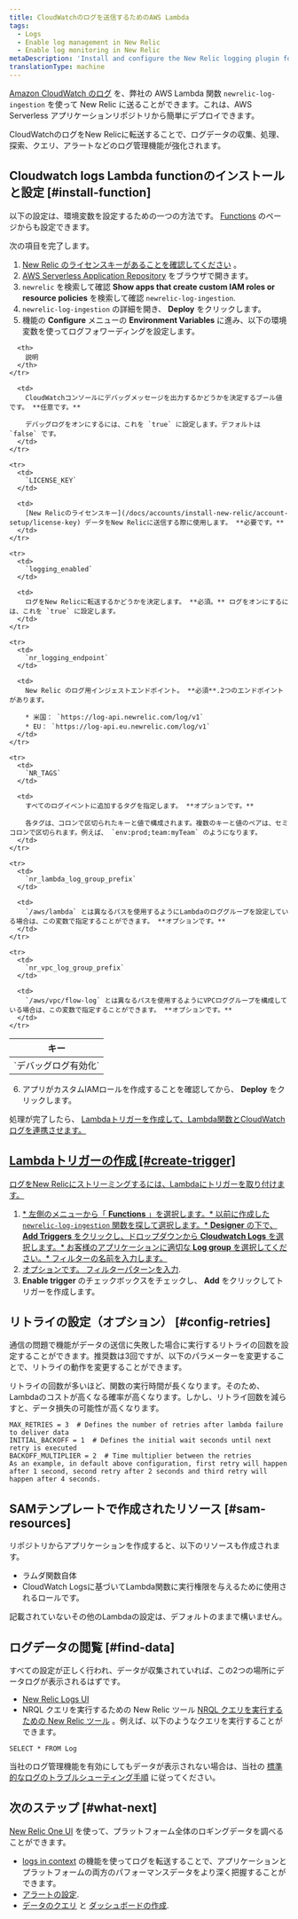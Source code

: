 ```yaml
---
title: CloudWatchのログを送信するためのAWS Lambda
tags:
  - Logs
  - Enable log management in New Relic
  - Enable log monitoring in New Relic
metaDescription: 'Install and configure the New Relic logging plugin for AWS Lambda with CloudWatch logs, so you can use enhanced log management capabilities.'
translationType: machine
---
```


[Amazon CloudWatch のログ](https://docs.aws.amazon.com/AmazonCloudWatch/latest/logs/WhatIsCloudWatchLogs.html) を、弊社の AWS Lambda 関数 `newrelic-log-ingestion` を使って New Relic に送ることができます。これは、AWS Serverless アプリケーションリポジトリから簡単にデプロイできます。

CloudWatchのログをNew Relicに転送することで、ログデータの収集、処理、探索、クエリ、アラートなどのログ管理機能が強化されます。

## Cloudwatch logs Lambda functionのインストールと設定 [#install-function]

以下の設定は、環境変数を設定するための一つの方法です。 [Functions](https://docs.aws.amazon.com/lambda/latest/dg/configuration-envvars.html) のページからも設定できます。

次の項目を完了します。

1. [New Relic のライセンスキーがあることを確認してください](/docs/accounts/install-new-relic/account-setup/license-key) 。
2. [AWS Serverless Application Repository](https://serverlessrepo.aws.amazon.com/applications "新しいウィンドウにリンクが開きます。") をブラウザで開きます。
3. `newrelic` を検索して確認 **Show apps that create custom IAM roles or resource policies** を検索して確認 `newrelic-log-ingestion`.
4. `newrelic-log-ingestion` の詳細を開き、 **Deploy** をクリックします。
5. 機能の **Configure** メニューの **Environment Variables** に進み、以下の環境変数を使ってログフォワーディングを設定します。

<table>
  <thead>
    <tr>
      <th style={{ width: "200px" }}>
        キー
      </th>

      <th>
        説明
      </th>
    </tr>
  </thead>

  <tbody>
    <tr>
      <td>
        `デバッグログ有効化`
      </td>

      <td>
        CloudWatchコンソールにデバッグメッセージを出力するかどうかを決定するブール値です。 **任意です。**

        デバッグログをオンにするには、これを `true` に設定します。デフォルトは `false` です。
      </td>
    </tr>

    <tr>
      <td>
        `LICENSE_KEY`
      </td>

      <td>
        [New Relicのライセンスキー](/docs/accounts/install-new-relic/account-setup/license-key) データをNew Relicに送信する際に使用します。 **必要です。**
      </td>
    </tr>

    <tr>
      <td>
        `logging_enabled`
      </td>

      <td>
        ログをNew Relicに転送するかどうかを決定します。 **必須。** ログをオンにするには、これを `true` に設定します。
      </td>
    </tr>

    <tr>
      <td>
        `nr_logging_endpoint`
      </td>

      <td>
        New Relic のログ用インジェストエンドポイント。 **必須**.2つのエンドポイントがあります。

        * 米国： `https://log-api.newrelic.com/log/v1`
        * EU： `https://log-api.eu.newrelic.com/log/v1`
      </td>
    </tr>

    <tr>
      <td>
        `NR_TAGS`
      </td>

      <td>
        すべてのログイベントに追加するタグを指定します。 **オプションです。**

        各タグは、コロンで区切られたキーと値で構成されます。複数のキーと値のペアは、セミコロンで区切られます。例えば、 `env:prod;team:myTeam` のようになります。
      </td>
    </tr>

    <tr>
      <td>
        `nr_lambda_log_group_prefix`
      </td>

      <td>
        `/aws/lambda` とは異なるパスを使用するようにLambdaのロググループを設定している場合は、この変数で指定することができます。 **オプションです。**
      </td>
    </tr>

    <tr>
      <td>
        `nr_vpc_log_group_prefix`
      </td>

      <td>
        `/aws/vpc/flow-log` とは異なるパスを使用するようにVPCロググループを構成している場合は、この変数で指定することができます。 **オプションです。**
      </td>
    </tr>
  </tbody>
</table>

6. アプリがカスタムIAMロールを作成することを確認してから、 **Deploy** をクリックします。

処理が完了したら、 [Lambdaトリガーを作成して、Lambda関数とCloudWatchログを連携させます。](#create-trigger)

## [Lambdaトリガーの作成 [#create-trigger]](#create-trigger)

[ログをNew Relicにストリーミングするには、Lambdaにトリガーを取り付けます。](#create-trigger)

1. [* 左側のメニューから「 **Functions** 」を選択します。* 以前に作成した `newrelic-log-ingestion` 関数を探して選択します。* **Designer** の下で、 **Add Triggers** をクリックし、ドロップダウンから **Cloudwatch Logs** を選択します。* お客様のアプリケーションに適切な **Log group** を選択してください。* フィルターの名前を入力します。](#create-trigger)
2. [オプションです。 ](#create-trigger)[フィルターパターンを入力](https://docs.aws.amazon.com/AmazonCloudWatch/latest/logs/FilterAndPatternSyntax.html).
3. **Enable trigger** のチェックボックスをチェックし、 **Add** をクリックしてトリガーを作成します。

## リトライの設定（オプション） [#config-retries]

通信の問題で機能がデータの送信に失敗した場合に実行するリトライの回数を設定することができます。推奨数は3回ですが、以下のパラメーターを変更することで、リトライの動作を変更することができます。

<Callout variant="tip">
  リトライの回数が多いほど、関数の実行時間が長くなります。そのため、Lambdaのコストが高くなる確率が高くなります。しかし、リトライ回数を減らすと、データ損失の可能性が高くなります。
</Callout>

```
MAX_RETRIES = 3  # Defines the number of retries after lambda failure to deliver data
INITIAL_BACKOFF = 1  # Defines the initial wait seconds until next retry is executed
BACKOFF_MULTIPLIER = 2  # Time multiplier between the retries
As an example, in default above configuration, first retry will happen after 1 second, second retry after 2 seconds and third retry will happen after 4 seconds.
```

## SAMテンプレートで作成されたリソース [#sam-resources]

リポジトリからアプリケーションを作成すると、以下のリソースも作成されます。

* ラムダ関数自体
* CloudWatch Logsに基づいてLambda関数に実行権限を与えるために使用されるロールです。

記載されていないその他のLambdaの設定は、デフォルトのままで構いません。

## ログデータの閲覧 [#find-data]

すべての設定が正しく行われ、データが収集されていれば、この2つの場所にデータログが表示されるはずです。

* [New Relic Logs UI](https://one.newrelic.com/launcher/logger.log-launcher)
* NRQL クエリを実行するための New Relic ツール [NRQL クエリを実行するための New Relic ツール](/docs/chart-builder/use-chart-builder/choose-data/use-advanced-nrql-mode-specify-data) 。例えば、以下のようなクエリを実行することができます。

```
SELECT * FROM Log
```

当社のログ管理機能を有効にしてもデータが表示されない場合は、当社の [標準的なログのトラブルシューティング手順](/docs/logs/log-management/troubleshooting/no-log-data-appears-ui/) に従ってください。

## 次のステップ [#what-next]

[New Relic One UI](/docs/logs/log-management/ui-data/use-logs-ui/) を使って、プラットフォーム全体のロギングデータを調べることができます。

* [logs in context](/docs/logs/enable-log-management-new-relic/configure-logs-context/configure-logs-context-apm-agents/) の機能を使ってログを転送することで、アプリケーションとプラットフォームの両方のパフォーマンスデータをより深く把握することができます。
* [アラートの設定](/docs/alerts-applied-intelligence/new-relic-alerts/alert-conditions/create-alert-conditions/).
* [データのクエリ](/docs/query-your-data/explore-query-data/get-started/introduction-querying-new-relic-data/) と [ダッシュボードの作成](/docs/query-your-data/explore-query-data/dashboards/introduction-dashboards/).